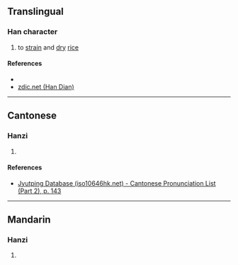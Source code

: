 {{character info/new}}
==Translingual==

===Han character===
{{Han char|rn=85|rad=水|as=11|sn=14|four=|canj=EYTU,XEYTU|ids=⿰氵竟}}

# to [[strain]] and [[dry]] [[rice]]

====References====
* {{Han ref|kx=0643.310|dkj=18077|dj=1051.110|hdz=31728.040|uh=6EF0|ud=28400}}
* [http://www.zdic.net/z/1d/js/6EF0.htm zdic.net (Han Dian)]

----

==Cantonese==

===Hanzi===
{{yue-hanzi|jyut=[[koeng5]]|y=keung5}}

# {{defn|lang=yue|sort=水11}}

====References====
*[http://www.iso10646hk.net/jp/document/download.jsp Jyutping Database (iso10646hk.net) - Cantonese Pronunciation List (Part 2), p. 143]

----

==Mandarin==

===Hanzi===
{{cmn-hanzi|pin=[[jiàng]] ([[jiang4]])|wg=chiang<sup>4</sup>}}

# {{defn|lang=cmn|sort=水11}}